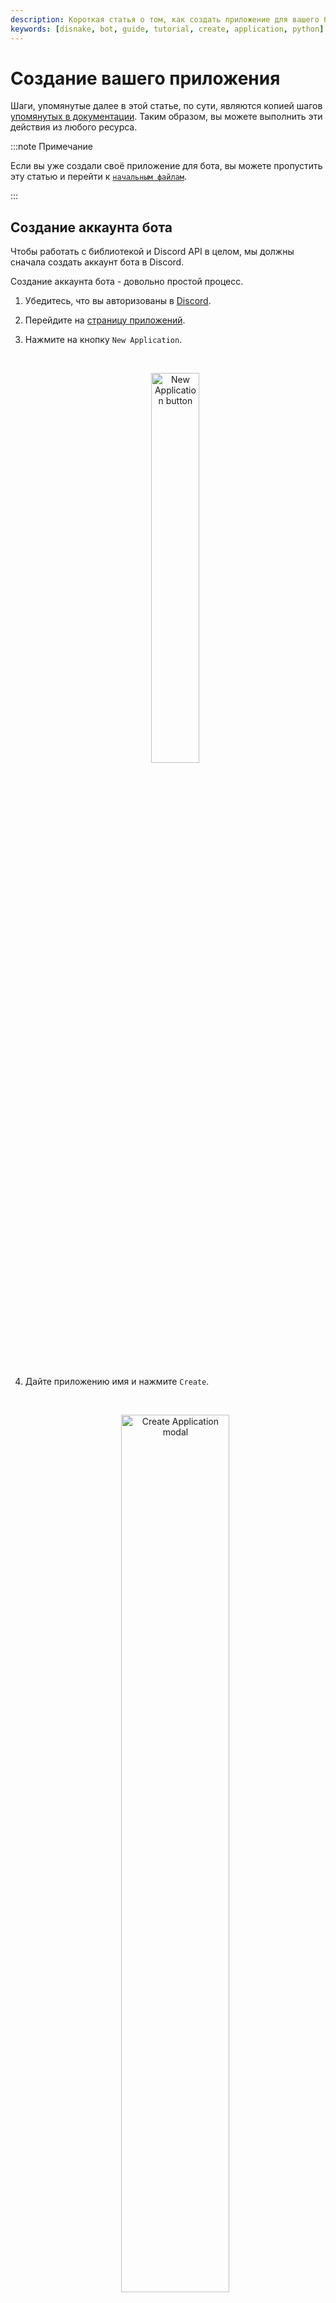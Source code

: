 ```yaml
---
description: Короткая статья о том, как создать приложение для вашего бота Discord.
keywords: [disnake, bot, guide, tutorial, create, application, python]
---
```


# Создание вашего приложения

Шаги, упомянутые далее в этой статье, по сути, являются копией шагов
[упомянутых в документации](https://docs.disnake.dev/en/latest/discord.html). Таким образом, вы можете выполнить эти
действия из любого ресурса.

:::note Примечание

Если вы уже создали своё приложение для бота, вы можете пропустить эту статью и перейти к
[`начальным файлам`](../getting-started/initial-files.mdx).

:::

## Создание аккаунта бота

Чтобы работать с библиотекой и Discord API в целом, мы должны сначала создать аккаунт бота в Discord.

Создание аккаунта бота - довольно простой процесс.

1. Убедитесь, что вы авторизованы в [Discord](https://www.discord.com).

2. Перейдите на [страницу приложений](https://discord.com/developers/applications).

3. Нажмите на кнопку `New Application`.

    <!-- prettier-ignore -->
    <br />
    <p align = "center">
        <img src={require("./images/new-application.png").default} alt="New Application button" width="40%"/>
    </p>
    <br />

4. Дайте приложению имя и нажмите `Create`.

    <!-- prettier-ignore -->
    <br />
    <p align = "center">
        <img src={require("./images/application-name.png").default} alt="Create Application modal" width="60%"/>
    </p>
    <br />

5. Создайте аккаунт бота, перейдя на вкладку `Bot` и нажав `Add Bot`.

    - Нажмите `Yes, do it!` для продолжения.

    <!-- prettier-ignore -->
    <br />
    <p align = "center">
        <img src={require("./images/build-a-bot.png").default} alt="Build-A-Bot" width="75%"/>
    </p>
    <br />

6. Убедитесь, что установлен флажок `Public Bot`, если вы хотите, чтобы другие люди могли пригласить вашего бота.

    - Вы также должны убедиться, что флажок `Require OAuth2 Code Grant` снят, если только вы не разрабатываете службу,
      которая в этом нуждается. Если вы не уверены, то **оставьте его снятым**.

    <!-- prettier-ignore -->
    <br />
    <p align = "center">
        <img src={require("./images/new-bot.png").default} alt="New Bot" width="75%"/>
    </p>
    <br />

7. Скопируйте токен, используя кнопку `Copy`.

    - Это **не** Client Secret на странице общей информации.

И это всё. Теперь у вас есть аккаунт бота, и вы можете войти с помощью этого токена.

## Что касается токена бота

:::danger Предупреждение

Этот раздел важный, поэтому обратите на него пристальное внимание. В нём объясняется, что токен вашего бота, а так же его
аспекты безопасности.

:::

### Что такое токен?

Следует отметить, что токен **по сути, является паролем вашего бота**. Вы **никогда** не должны делиться им с кем-то
другим. При этом кто-то может войти в вашего бота и совершать вредоносные действия, например, покидать сервера, банить
всех участников на серверах или намеренно упоминать всех.

Токены выглядят следующим образом: `OTA4MjgxMjk4NTU1MTA5Mzk2.YYzc4A.TB7Ng6DOnVDlpMS4idjGptsreFg` (не беспокойтесь, мы
сбросили этот токен!) Если он будет немного короче и больше похож на этот: `CR8UbizwLgyES9LuHK7eIrXHbRTuqoEs`,
вместо токена вы скопировали свой Client Secret. Обязательно скопируйте именно токен, если вы хотите, чтобы ваш бот работал!

### Сценарий утечки токена

Давайте представим, что у вас есть бот, находящийся на более чем 1000 серверах, и потребовалось много-много месяцев
написания и терпения, чтобы получить его на этом количестве серверов. Ваш токен куда-то утёк, и теперь он у кого-то
другого. Этот человек может:

-   Спамить на каждом сервере, на которых находится ваш бот;
-   Рассылать спам в личные сообщения большому количеству пользователей;
-   Удалять большое количество каналов;
-   Выгонять или банить большое количество участников на серверах;
-   Заставить вашего бота покинуть все сервера, к которым он присоединился;
-   Доступ и повреждение вашего сервера.

Всё это и многое, многое другое. Звучит довольно ужасно, не так ли? Поэтому убедитесь, что ваш токен находится в
максимальной безопасности! На странице [начальных файлов](../getting-started/initial-files.mdx) мы рассмотрим, как
безопасно хранить ваш токен в файле конфигурации.

:::caution Осторожно

Если вы случайно "слили" свой токен, нажмите на кнопку `Regenerate` как можно скорее. Это сотрёт ваш старый токен и
создаст новый. Теперь вам нужно использовать новый токен для входа.

:::

### Системные сообщения Discord

Системные сообщения - это официальные сообщения, которые Discord отправляет, чтобы предупредить вас о проблеме с
вашим аккаунтом. Эти сообщения могут варьироваться от различных проблем с оплатой, обновлений обращений в службу
поддержки и предупреждений о нарушении ToS. Вы также можете ожидать системного сообщения, если ваш токен бота был
опубликован в интернете публично и был найден Discord.

**Такое сообщение будет выглядеть следующим образом:**

<br />
<p align="center">
	<img src={require('./images/system-message.png').default} alt="System message" width="90%" />
</p>
<br />

:::caution Осторожно

Поскольку мы не знаем, в какой степени Discord ищет токены бота или сколько времени требуется для информирования
пользователя о том, где был найден бот, мы рекомендуем не полностью полагаться на эту функцию. Но в случае, если ваш
токен бота будет найден в интернете публично (скажем, в [репозитории GitHub](https://www.github.com/)), вы можете
ожидать, что Discord отправит системное сообщение на аккаунт, к которой привязан бот.

:::

Обратите внимание, что Discord никогда не будет запрашивать ваш пароль или токен учётной записи, а системное сообщение
никогда не будет запрашивать то же самое. Системные сообщения из Discord будут иметь проверенный тег `СИСТЕМА`, а в
строке внизу личных сообщений будет сказано - "В данной ветке отображаются уведомления Discord".

<br />
<p align="center">
	<img src={require('./images/system-dm.png').default} alt="System DM" width="50%" />
</p>
<br />

Вы можете прочитать больше о подлинности этих сообщений [в этой статье][discord-sys-msg-page].

[discord-sys-msg-page]: https://support.discord.com/hc/en-us/articles/360036118732-Discord-System-Messages

## Приглашение вашего бота

Итак, вы создали учётную запись бота, но на самом деле его нет ни на одном сервере. Если вы хотите пригласить своего
бота, вы должны создать для него приглашение.

1.  Убедитесь, что вы авторизованы в [Discord][discord-page].

2.  Перейдите на [страницу приложений][discord-app-page].

3.  Нажмите на страницу вашего бота.

4.  Перейдите на вкладку `OAuth2`.

    <!-- prettier-ignore -->
    <br />
    <p align = "center">
        <img src={require("./images/oauth-page.png").default} alt="OAuth2 Page" width="100%"/>
    </p>
    <br />

5.  Поставьте галочку возле `bot` в поле `scopes`.

    <!-- prettier-ignore -->
    <br />
    <p align = "center">
        <img src={require("./images/oauth-scopes.png").default} alt="OAuth2 Scope" width="100%"/>
    </p>
    <br />

    -   Если вы хотите использовать слеш-команды и другие взаимодействия в вашем боте, обязательно поставьте галочку
        возле `applications.commands` в поле `scopes`.

    <!-- prettier-ignore -->
    <br />
    <p align = "center">
        <img src={require("./images/oauth-application-commands.png").default} alt="OAuth2 Application Commands" width="100%"/>
    </p>
    <br />

6.  Отметьте права, необходимые для работы вашего бота в поле `Bot Permissions`.

    -   Пожалуйста, помните про последствия требования прав `Administrator` (Администратор).

    -   Владельцы ботов должны иметь включённый 2FA для определённых действий и прав при добавлении на сервера, на
        которых включён общесерверный 2FA. Прочтите [страницу поддержки по 2FA][discord-2fa-page] для дополнительной
        информации.

    <!-- prettier-ignore -->
    <br />
    <p align = "center">
        <img src={require("./images/oauth-permissions.png").default} alt="OAuth2 Permissions" width="100%"/>
    </p>
    <br />

7.  Теперь полученное приглашение можно использовать для добавления вашего бота на сервер. Скопируйте и вставьте его в
    свой браузер, выберите сервер, на который вы хотите пригласить бота и нажмите `Авторизовать`

    :::info Информация

    Для этого человеку, добавляющему бота, необходимо право "Управление сервером".

    :::

Если вы хотите сгенерировать динамическое приглашение во время выполнения команды, используйте
интерфейс <DocsLink reference="disnake.Permissions" /> и <DocsLink reference="disnake.utils.oauth_url" />.

[discord-page]: https://www.discord.com
[discord-app-page]: https://discord.com/developers/applications
[discord-2fa-page]: https://support.discord.com/hc/en-us/articles/219576828-Setting-up-Two-Factor-Authentication
